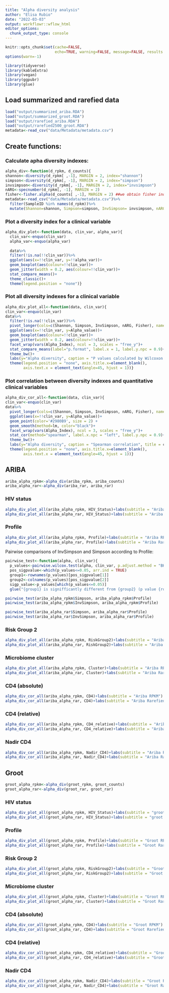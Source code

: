 ```yaml
---
title: "Alpha diversity analysis"
author: "Elisa Rubio"
date: "2022-03-03"
output: workflowr::wflow_html
editor_options:
  chunk_output_type: console
---
```


```r
knitr::opts_chunk$set(cache=FALSE,
                      echo=TRUE, warning=FALSE, message=FALSE, results ='markup')
options(warn=-1)
```

```r
library(tidyverse)
library(kableExtra)
library(vegan)
library(ggpubr)
library(glue)
```

## Load summarized and rarefied data

```r
load("output/summarized_ariba.RDA")
load("output/summarized_groot.RDA")
load("output/rarefied_ariba.RDA")
load("output/rarefied2500_groot.RDA")
metadata<-read_csv("data/Metadata/metadata.csv")
```

## Create functions:

### Calculate apha diversity indexes:

```r
alpha_div<-function(d_rpkm, d_counts){
shannon<-diversity(d_rpkm[ ,-1], MARGIN = 2, index="shannon")
simpson<-diversity(d_rpkm[, -1], MARGIN = 2, index="simpson")
invsimpson<-diversity(d_rpkm[, -1], MARGIN = 2, index="invsimpson")
nARG<-specnumber(d_rpkm[, -1], MARGIN = 2)
fisher<-fisher.alpha(d_counts[ ,-1], MARGIN = 2) ##we obtain fisher index from counts (not possible to calculate for rpkm values)
metadata<-read_csv("data/Metadata/metadata.csv")%>%
  filter(SampleID %in% names(d_rpkm))%>%
  mutate(Shannon=shannon, Simpson=simpson, InvSimpson= invsimpson, nARG=nARG, Fisher=fisher)}
```

### Plot a diversity index for a clinical variable

```r
alpha_div_plot<-function(data, clin_var, alpha_var){
  clin_var<-enquo(clin_var)
  alpha_var<-enquo(alpha_var)
  
  data%>%
  filter(!is.na(!!clin_var))%>%
  ggplot(aes(x=!!clin_var, y=!!alpha_var))+
  geom_boxplot(aes(colour=!!clin_var))+
  geom_jitter(width = 0.2, aes(colour=!!clin_var))+
  stat_compare_means()+
  theme_classic()+
  theme(legend.position = "none")}
```

### Plot all diversity indexes for a clinical variable

```r
alpha_div_plot_all<-function(data, clin_var){
clin_var<-enquo(clin_var)
data%>%
  filter(!is.na(!!clin_var))%>%
  pivot_longer(cols=c(Shannon, Simpson, InvSimpson, nARG, Fisher), names_to = "Alpha_Index", values_to = "Alpha_value")%>%
  ggplot(aes(x=!!clin_var, y=Alpha_value))+
  geom_boxplot(aes(colour=!!clin_var))+
  geom_jitter(width = 0.2, aes(colour=!!clin_var))+
  facet_wrap(vars(Alpha_Index), ncol = 3, scales = "free_y")+
  stat_compare_means(label="p.format", label.x = 1, label.y.npc = 0.9)+
  theme_bw()+
  labs(y="Alpha diversity", caption = "P values calculated by Wilcoxon test", title = clin_var)+
  theme(legend.position = "none", axis.title.x=element_blank(),
        axis.text.x = element_text(angle=45, hjust = 1))}

```

### Plot correlation between diversity indexes and quantitative clinical variables

```r
alpha_div_cor_all<-function(data, clin_var){
clin_var<-enquo(clin_var)
data%>%
  pivot_longer(cols=c(Shannon, Simpson, InvSimpson, nARG, Fisher), names_to = "Alpha_Index", values_to = "Alpha_value")%>%
  ggplot(aes(x=!!clin_var, y=Alpha_value))+
  geom_point(color='#2980B9', size = 2) + 
  geom_smooth(method=lm, color="black")+
  facet_wrap(vars(Alpha_Index), ncol = 3, scales = "free_y")+
  stat_cor(method="spearman", label.x.npc = "left", label.y.npc = 0.9)+
  theme_bw()+
  labs(y="Alpha diversity", caption = "Spearman correlation", title = clin_var)+
  theme(legend.position = "none", axis.title.x=element_blank(),
        axis.text.x = element_text(angle=45, hjust = 1))}
```


## ARIBA

```r
ariba_alpha_rpkm<-alpha_div(ariba_rpkm, ariba_counts)
ariba_alpha_rar<-alpha_div(ariba_rar, ariba_rar)
```


### HIV status

```r
alpha_div_plot_all(ariba_alpha_rpkm, HIV_Status)+labs(subtitle = "Ariba RPKM")
alpha_div_plot_all(ariba_alpha_rar, HIV_Status)+labs(subtitle = "Ariba Rarefied counts")
```

### Profile

```r
alpha_div_plot_all(ariba_alpha_rpkm, Profile)+labs(subtitle = "Ariba RPKM")
alpha_div_plot_all(ariba_alpha_rar, Profile)+labs(subtitle = "Ariba Rarefied counts")
```

Pairwise comparisons of InvSimpson and Simpson according to Profile:

```r
pairwise_test<-function(alpha, clin_var){
  p_values<-pairwise.wilcox.test(alpha, clin_var, p.adjust.method = "BH")$p.value
  pos_sigpvalue<-which(p_values<=0.05, arr.ind = TRUE)
  group1<-rownames(p_values)[pos_sigpvalue[1]]
  group2<-colnames(p_values)[pos_sigpvalue[2]]
  sigp_value<-p_values[which(p_values<=0.05)]
  glue("{group1} is signifficantly different from {group2} (p value {round(sigp_value, 4)})")}
```

```r
pairwise_test(ariba_alpha_rpkm$Simpson, ariba_alpha_rpkm$Profile)
pairwise_test(ariba_alpha_rpkm$InvSimpson, ariba_alpha_rpkm$Profile)

pairwise_test(ariba_alpha_rar$Simpson, ariba_alpha_rar$Profile)
pairwise_test(ariba_alpha_rar$InvSimpson, ariba_alpha_rar$Profile)
```


### Risk Group 2

```r
alpha_div_plot_all(ariba_alpha_rpkm, RiskGroup2)+labs(subtitle = "Ariba RPKM")
alpha_div_plot_all(ariba_alpha_rar, RiskGroup2)+labs(subtitle = "Ariba Rarefied counts")
```

### Microbiome cluster

```r
alpha_div_plot_all(ariba_alpha_rpkm, Cluster)+labs(subtitle = "Ariba RPKM")
alpha_div_plot_all(ariba_alpha_rar, Cluster)+labs(subtitle = "Ariba Rarefied counts")
```

### CD4 (absolute)

```r
alpha_div_cor_all(ariba_alpha_rpkm, CD4)+labs(subtitle = "Ariba RPKM")
alpha_div_cor_all(ariba_alpha_rar, CD4)+labs(subtitle = "Ariba Rarefied counts")
```


### CD4 (relative)

```r
alpha_div_cor_all(ariba_alpha_rpkm, CD4_relative)+labs(subtitle = "Ariba RPKM")
alpha_div_cor_all(ariba_alpha_rar, CD4_relative)+labs(subtitle = "Ariba Rarefied counts")
```

### Nadir CD4

```r
alpha_div_cor_all(ariba_alpha_rpkm, Nadir_CD4)+labs(subtitle = "Ariba RPKM")
alpha_div_cor_all(ariba_alpha_rar, Nadir_CD4)+labs(subtitle = "Ariba Rarefied counts")
```


## Groot

```r
groot_alpha_rpkm<-alpha_div(groot_rpkm, groot_counts)
groot_alpha_rar<-alpha_div(groot_rar, groot_rar)
```


### HIV status

```r
alpha_div_plot_all(groot_alpha_rpkm, HIV_Status)+labs(subtitle = "groot RPKM")
alpha_div_plot_all(groot_alpha_rar, HIV_Status)+labs(subtitle = "groot Rarefied counts")
```

### Profile

```r
alpha_div_plot_all(groot_alpha_rpkm, Profile)+labs(subtitle = "Groot RPKM")
alpha_div_plot_all(groot_alpha_rar, Profile)+labs(subtitle = "Groot Rarefied counts")
```


### Risk Group 2

```r
alpha_div_plot_all(groot_alpha_rpkm, RiskGroup2)+labs(subtitle = "Groot RPKM")
alpha_div_plot_all(groot_alpha_rar, RiskGroup2)+labs(subtitle = "Groot Rarefied counts")
```

### Microbiome cluster

```r
alpha_div_plot_all(groot_alpha_rpkm, Cluster)+labs(subtitle = "Groot RPKM")
alpha_div_plot_all(groot_alpha_rar, Cluster)+labs(subtitle = "Groot Rarefied counts")
```

### CD4 (absolute)

```r
alpha_div_cor_all(groot_alpha_rpkm, CD4)+labs(subtitle = "Groot RPKM")
alpha_div_cor_all(groot_alpha_rar, CD4)+labs(subtitle = "Groot Rarefied counts")
```


### CD4 (relative)

```r
alpha_div_cor_all(groot_alpha_rpkm, CD4_relative)+labs(subtitle = "Groot RPKM")
alpha_div_cor_all(groot_alpha_rar, CD4_relative)+labs(subtitle = "Groot Rarefied counts")
```

### Nadir CD4

```r
alpha_div_cor_all(groot_alpha_rpkm, Nadir_CD4)+labs(subtitle = "Groot RPKM")
alpha_div_cor_all(groot_alpha_rar, Nadir_CD4)+labs(subtitle = "Groot Rarefied counts")
```

